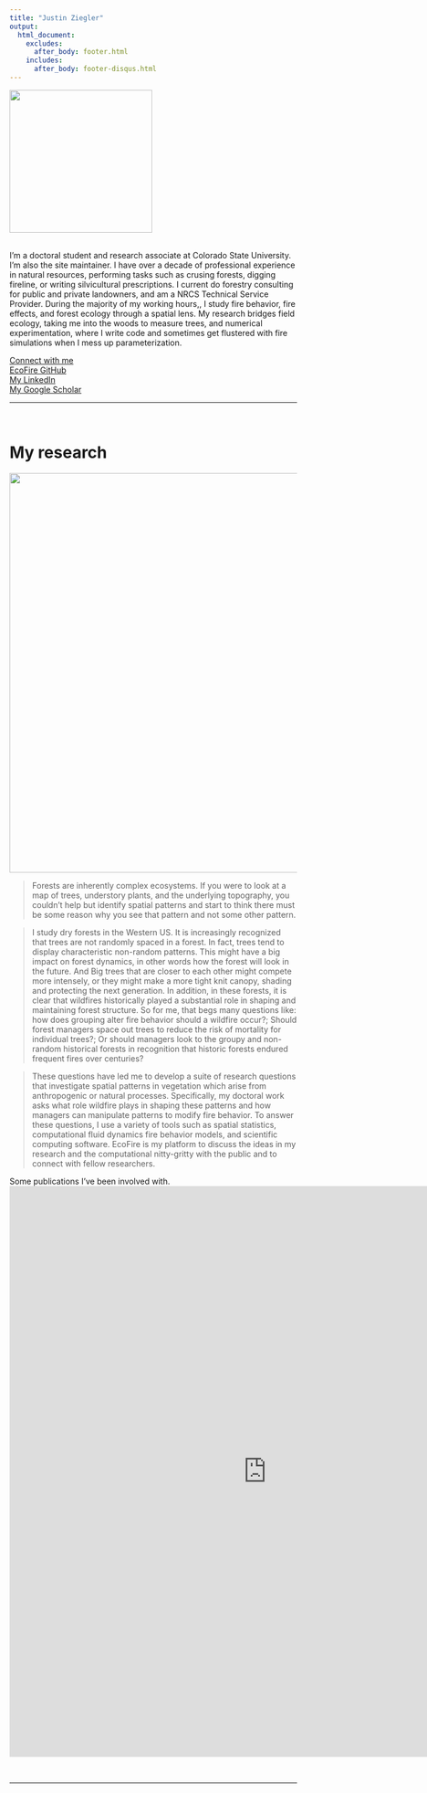 ```yaml
---
title: "Justin Ziegler"
output: 
  html_document:
    excludes:
      after_body: footer.html
    includes:
      after_body: footer-disqus.html
---
```


<img id="img-me" src="site_content/img/me.jpeg" width="250px" height="auto"> 

<br>
I'm a doctoral student and research associate at Colorado State University. I'm also the site maintainer. I have over a decade of professional experience in natural resources, performing tasks such as crusing forests, digging fireline, or writing silvicultural prescriptions. I current do forestry consulting for public and private landowners, and am a NRCS Technical Service Provider. During the majority of my working hours,, I study fire behavior, fire effects, and forest ecology through a spatial lens. My research bridges field ecology, taking me into the woods to measure trees, and numerical experimentation, where I write code and sometimes get flustered with fire simulations when I mess up parameterization.  

<a href="mailto:Justin.Zieger@Colostate.edu">
<i class="fa fa-send fa-lg"></i> Connect with me</a>
<br>
<a href="https://github.com/EcoFire">
<i class="fa fa-github fa-lg"></i> EcoFire GitHub</a>
<br>
<a href="https://www.linkedin.com/in/justin-p-ziegler-b5230466/">
<i class="fa fa-linkedin fa-lg"></i> My LinkedIn</a>
<br>
<a href="https://github.com/EcoFire">
<i class="fas fa-graduation-cap"></i> My Google Scholar</a>
        <br>
        <hr>
        <br>

<h1>My research</h1>
<p><img id="img-me" src="site_content/img/headimg.PNG" width="700px" height="auto"></p>

> Forests are inherently complex ecosystems. If you were to look at a map of trees, understory plants, and the underlying topography, you couldn't help but identify spatial patterns and start to think there must be some reason why you see that pattern and not some other pattern. 

>I study dry forests in the Western US. It is increasingly recognized that trees are not randomly spaced in a forest. In fact, trees tend to display characteristic non-random patterns. This might have a big impact on forest dynamics, in other words how the forest will look in the future. And
Big trees that are closer to each other might compete more intensely, or they might make a more tight knit canopy, shading and protecting the next generation. In addition, in these forests, it is clear that wildfires historically played a substantial role in shaping and maintaining forest structure. So for me, that begs many questions like: how does grouping alter fire behavior should a wildfire occur?; Should forest managers space out trees to reduce the risk of mortality for individual trees?; Or should managers look to the groupy and non-random historical forests in recognition that historic forests endured frequent fires over centuries?  

>These questions have led me to develop a suite of research questions that investigate spatial patterns in vegetation which arise from anthropogenic or natural processes. Specifically, my doctoral work asks what role wildfire plays in shaping these patterns and how managers can manipulate patterns to modify fire behavior. To answer these questions, I use a variety of tools such as spatial statistics, computational fluid dynamics fire behavior models, and scientific computing software. EcoFire is my platform to discuss the ideas in my research and the computational nitty-gritty with the public and to connect with fellow researchers.

Some publications I've been involved with.
<iframe onload="resizeIframe(this)" src="https://ecofire.shinyapps.io/shinyresearch/" style="border: none; width: 900px; height: 1000px; display:block;"></iframe>

<br>
<hr>
<br>